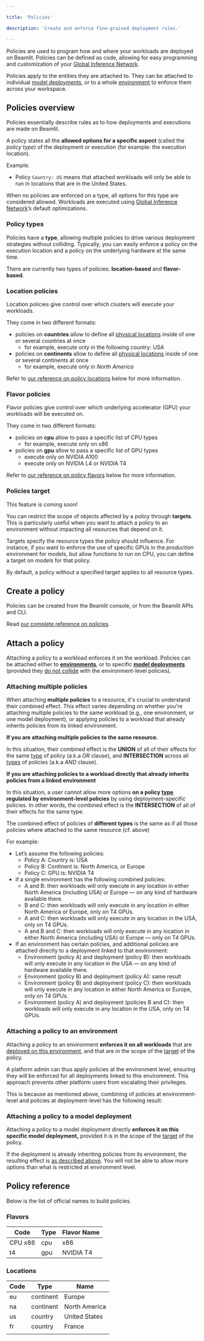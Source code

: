 ```yaml
---

title: 'Policies'

description: 'Create and enforce fine-grained deployment rules.'

---
```


Policies are used to program how and where your workloads are deployed on Beamlit. Policies can be defined as code, allowing for easy programming and customization of your [Global Inference Network](../Models/Global-Inference-Network.md).

Policies apply to the entities they are attached to. They can be attached to individual [model deployments](../Models/Model-deployment.md), or to a whole [environment](Environments.md) to enforce them across your workspace.

## Policies overview

Policies essentially describe rules as to how deployments and executions are made on Beamlit. 

A policy states all the **allowed options for a specific aspect** (called the *policy type)* of the deployment or execution (for example: the execution location). 

Example:

- Policy `Country: US` means that attached workloads will only be able to run in locations that are in the United States.

When no policies are enforced on a type, all options for this type are considered allowed. Workloads are executed using [Global Inference Network](../Models/Global-Inference-Network.md)’s default optimizations.

### Policy types

Policies have a **type**, allowing multiple policies to drive various deployment strategies without colliding. Typically, you can easily enforce a policy on the execution location and a policy on the underlying hardware at the same time.

There are currently two types of policies: **location-based** and **flavor-based**.

### Location policies

Location policies give control over which clusters will execute your workloads.

They come in two different formats: 

- policies on **countries** allow to define all [physical locations](Policies.md) inside of one or several countries at once
    - for example, execute only in the following country: *USA*
- policies on **continents** allow to define all [physical locations](Policies.md) inside of one or several continents at once
    - for example, execute only in *North America*

Refer to [our reference on policy locations](Policies.md) below for more information.

### Flavor policies

Flavor policies give control over which underlying accelerator (GPU) your workloads will be executed on. 

They come in two different formats:

- policies on **cpu** allow to pass a specific list of CPU types
    - for example, execute only on x86
- policies on **gpu** allow to pass a specific list of GPU types
    - execute only on NVIDIA A100
    - execute only on NVIDIA L4 or NVIDIA T4

Refer to [our reference on policy flavors](Policies.md) below for more information.

### Policies target

<Note>This feature is coming soon!</Note>

You can restrict the scope of objects affected by a policy through **targets**. This is particularly useful when you want to attach a policy to an environment without impacting all resources that depend on it.

Targets specify the resource types the policy should influence. For instance, if you want to enforce the use of specific GPUs in the *production* environment for models, but allow functions to run on CPU, you can define a target on *models* for that policy.

By default, a policy without a specified target applies to all resource types.

## Create a policy

Policies can be created from the Beamlit console, or from the Beamlit APIs and CLI.

Read [our complete reference on policies](https://docs.beamlit.com/api-reference/policies/create-or-update-policy).

## Attach a policy

Attaching a policy to a workload enforces it on the workload. Policies can be attached either to [**environments**](Environments.md), or to specific [**model deployments**](../Models/Model-deployment.md) (provided they [do not collide](Policies.md) with the environment-level policies).

### Attaching multiple policies

When attaching **multiple policies** to a resource, it's crucial to understand their combined effect. This effect varies depending on whether you're attaching multiple policies to the same workload (e.g., one environment, or one model deployment), or applying policies to a workload that already inherits policies from its linked environment. 

**If you are attaching multiple policies to the same resource.**

In this situation, their combined effect is the **UNION** of all of their effects for the same [type](Policies.md) of policy (a.k.a *OR* clause), and **INTERSECTION** across all [types](Policies.md) of policies (a.k.a *AND* clause).

**If you are attaching policies to a workload directly that already inherits policies from a linked environment**

In this situation, a user cannot allow more options **on a policy [type](Policies.md)** **regulated by environment-level policies** by using deployment-specific policies. In other words, the combined effect is the **INTERSECTION** of all of their effects for the same type.

The combined effect of policies of **different types** is the same as if all those policies where attached to the same resource (cf. above)

For example:

- Let’s assume the following policies:
    - Policy A: Country is: USA
    - Policy B: Continent is: North America, or Europe
    - Policy C: GPU is: NVIDIA T4
- if a single environment has the following combined policies:
    - A and B: then workloads will only execute in any location in either North America (including USA) or Europe — on any kind of hardware available there.
    - B and C: then workloads will only execute in any location in either North America or Europe, only on T4 GPUs.
    - A and C: then workloads will only execute in any location in the USA, only on T4 GPUs.
    - A and B and C: then workloads will only execute in any location in either North America (including USA) or Europe — only on T4 GPUs.
- If an environment has certain policies, and additional policies are attached directly to a deployment linked to that environment:
    - Environment (policy A) and deployment (policy B): then workloads will only execute in any location in the USA — on any kind of hardware available there.
    - Environment (policy B) and deployment (policy A): same result
    - Environment (policy B) and deployment (policy C): then workloads will only execute in any location in either North America or Europe, only on T4 GPUs.
    - Environment (policy A) and deployment (policies B and C): then workloads will only execute in any location in the USA, only on T4 GPUs.

### Attaching a policy to an environment

Attaching a policy to an environment **enforces it on all workloads** that are [deployed on this environment](Environments.md), and that are in the scope of the [target](Policies.md) of the policy.

A platform admin can thus apply policies at the environment level, ensuring they will be enforced for all deployments linked to this environment. This approach prevents other platform users from escalating their privileges.

This is because as mentioned above, combining of policies at environment-level and policies at deployment-level has the following result:

### Attaching a policy to a model deployment

Attaching a policy to a model deployment directly **enforces it on this specific model deployment,** provided it is in the scope of the [target](Policies.md) of the policy.

If the deployment is already inheriting policies from its environment, the resulting effect is [as described above](Policies.md). You will not be able to allow more options than what is restricted at environment level.

## Policy reference

Below is the list of official names to build policies.

### Flavors

| **Code** | **Type** | **Flavor Name** |
| --- | --- | --- |
| CPU x86 | cpu | x86 |
| t4 | gpu | NVIDIA T4 |

### Locations

| **Code** | **Type** | **Name** |
| --- | --- | --- |
| eu | continent | Europe |
| na | continent | North America |
| us | country | United States |
| fr | country | France |
|  |  |  |